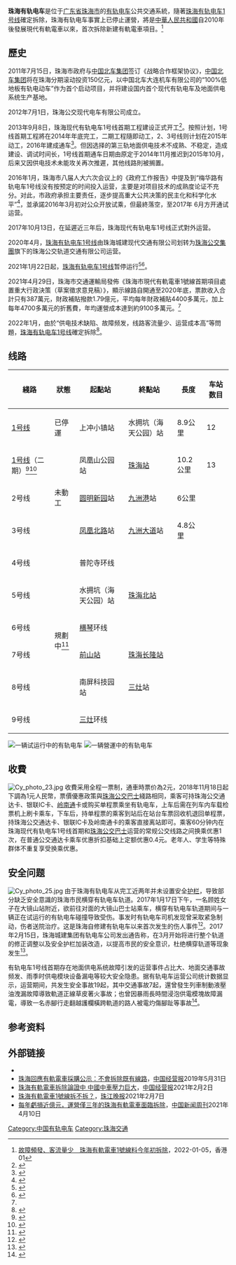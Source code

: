 {{noteTA|G1=Transport}}
{{Infobox rail system-route
|rail_name= 珠海有轨电车
|name_bgcolor=
|banner_color= 
|sec_banner_color= 
|third_banner_color=
|logo=ZHMRT.png
|image_width= 180px
|logo_bgcolor=
|logo_note=
|code_name=
|locale= {{nowrap|{{CHN}}}}[[广东省|广东省]][[珠海市|珠海市]]
|service_type= [[有轨电车系统|有轨电车系统]]
|status= 停止服務
|begin_operation=2017年6月13日
|stop_operation=2021年1月22日
|operation_note=
|length_in_operation= 
|total_length= 
|line_title= 路線
|lines= 共 1 条
|stations= 
|route_title= 路線
|main_route= 一號線
|secondary_route=
|branch_route=
|main_stations= [[海天公园站|海天公园]]等
|ridership=
|fleet_size=
|track_gauge= 
|depot= 上冲车辆段
|operator= 珠海公交轨道交通有限公司
|franchise=
|hq=
|speed = 70 km/h
| stock       = [[中车大连机车车辆|中车大连机车车辆]]制[[安萨尔多百瑞达Sirio|Sirio]]有轨电车
|key_person=
|website= [http://www.zhmrt.com.cn www.zhmrt.com.cn]{{dead link}}
| route_map=[[File:Zhuhai_Tram_cy_map.png|300px]]
| collapsed=0
}}
'''珠海有轨电车'''是位于[[广东省|广东省]][[珠海市|珠海市]]的[[有轨电车|有轨电车]]公共交通系統，隨著[[珠海有轨电车1号线|珠海有轨电车1号线]]確定拆除，珠海有轨电车事實上已停止運營，將是[[中華人民共和國|中華人民共和國]]自2010年後發展現代有軌電車以來，首次拆除新建有軌電車項目。<ref name="#1">[https://www.hk01.com/%E5%8D%B3%E6%99%82%E4%B8%AD%E5%9C%8B/720327/%E6%95%85%E9%9A%9C%E9%A0%BB%E7%99%BC-%E5%AE%A2%E6%B5%81%E9%87%8F%E5%B0%91-%E7%8F%A0%E6%B5%B7%E6%9C%89%E8%BB%8C%E9%9B%BB%E8%BB%8A1%E8%99%9F%E7%B7%9A%E6%96%99%E4%BB%8A%E5%B9%B4%E5%88%9D%E6%8B%86%E9%99%A4 故障頻發、客流量少　珠海有軌電車1號線料今年初拆除]，2022-01-05，香港01</ref>

==歷史==
2011年7月15日，珠海市政府与[[中国北车集团|中国北车集团]]签订《战略合作框架协议》，[[中国北车集团|中国北车集团]]将在珠海分期滚动投资150亿元，以中国北车大连机车有限公司的“100%低地板有轨电动车”作为首个启动项目，并将建设国内首个现代有轨电车及地面供电系统生产基地。

2012年7月1日，珠海公交现代电车有限公司成立。

2013年9月8日，珠海现代有轨电车1号线首期工程建设正式开工<ref>{{Cite web |url=http://news.dayoo.com/guangzhou/201309/07/73437_32393627.htm |title=珠海建有轨电车1号线明日动工 省内率先开工 |access-date=2014-03-25 |archive-date=2014-03-25 |archive-url=https://web.archive.org/web/20140325102054/http://news.dayoo.com/guangzhou/201309/07/73437_32393627.htm |dead-url=no }}</ref>。按照计划，1号线首期工程將在2014年年底完工，二期工程隨即动工，2、3号线则计划在2015年动工，2016年建成通车<ref name="two">{{Cite web|title=有轨电车2、3号线2015年动工 2016年通车|url=http://gd.sina.com.cn/zh/news/2014-03-19/0731943.html|access-date=2014-03-25|archive-url=https://web.archive.org/web/20140325101024/http://gd.sina.com.cn/zh/news/2014-03-19/0731943.html|archive-date=2014-03-25|dead-url=yes}}</ref>。但因选择的第三轨地面供电技术不成熟、不稳定，造成建设、调试时间长，1号线首期通车日期由原定于2014年11月推迟到2015年10月，后来又因供电技术未能攻关再次推遲，其他线路則被搁置。

2016年1月，珠海市八届人大六次会议上的《政府工作报告》中提及到“梅华路有轨电车1号线没有按预定的时间投入运营，主要是对项目技术的成熟度论证不充分。对此，市政府承担主要责任，逐步提高重大公共决策的民主化和科学化水平”<ref>{{Cite web|title=珠海有轨电车延迟试运营 市长说政府担主责|url=http://news.sina.com.cn/o/2016-01-18/doc-ifxnrahr8488040.shtml|access-date=2022-01-12|work=news.sina.com.cn}}</ref>，並承諾2016年3月初对公众开放试乘，但最終落空，至2017年 6月方开通试运营。

2017年10月13日，在延遲近三年后，珠海现代有轨电车1号线正式對外运营。

2020年4月，[[珠海有轨电车1号线|珠海有轨电车1号线]]由珠海城建现代交通有限公司划转为[[珠海公交集團|珠海公交集團]]旗下的珠海公交轨道交通有限公司运营。

2021年1月22日起，[[珠海有轨电车1号线|珠海有轨电车1号线]]暂停运行<ref>{{Cite web |url=https://mp.weixin.qq.com/s/2Ybl4nKtHT6jIFnGtvlasA |title=停运公告 |accessdate=2021-01-21 |archive-date=2021-04-15 |archive-url=https://web.archive.org/web/20210415082247/https://mp.weixin.qq.com/s/2Ybl4nKtHT6jIFnGtvlasA |dead-url=no }}</ref><ref>{{Cite web |url=http://www.cb.com.cn/index/show/zj/cv/cv135112591269 |title=珠海有轨电车拆除论证中 中国中车压力巨大 |work=中国经营报 |accessdate=2021-02-02 |archive-date=2021-04-14 |archive-url=https://web.archive.org/web/20210414075933/http://www.cb.com.cn/index/show/zj/cv/cv135112591269 |dead-url=no }}</ref>。

2021年4月29日，珠海市交通運輸局發佈《珠海市現代有軌電車1號線首期項目處置重大行政決策（草案徵求意見稿）》，顯示線路自開通至2020年底，票款收入合計只有387萬元，財政補貼撥款1.79億元，平均每年財政補貼4400多萬元，加上每年4700多萬元的折舊費，年均運營成本達到約9100多萬元。<ref name="#1"/>

2022年1月，由於“供电技术缺陷、故障频发，线路客流量少、运营成本高”等問題，[[珠海有轨电车1号线|珠海有轨电车1号线]]確定拆除<ref>{{Cite web|title=珠海有軌電車確定拆除預計在2022年初完成|url=http://www.cb.com.cn/index/show/zj/cv/cv135148091269|date=2022-01-04|work=中國經營報}}</ref>。

==线路==
{| class="wikitable"
|+
!綫路
!狀態
!起點站
!終點站
!長度
!车站数目
|-
|[[珠海有轨电车1号线|1号线]]
|已停運
|上冲小镇站
|水拥坑（海天公园）站
|8.9公里
|12
|-
|[[珠海有轨电车1号线|1号线]]（二期）<ref>{{Cite web|title=珠海有轨电车1号线 二期工程13站点确定|url=http://news.163.com/14/1219/03/ADQ27MDS00014Q4P.html|access-date=2015-01-03|archive-url=https://web.archive.org/web/20150103190329/http://news.163.com/14/1219/03/ADQ27MDS00014Q4P.html|archive-date=2015-01-03|dead-url=yes}}</ref><ref>{{Cite web|title=有轨电车1号线二期工程设车站13座|url=http://zh.southcn.com/content/2014-12/16/content_114458245.htm|accessdate=2015-01-03|archive-url=https://web.archive.org/web/20150103180532/http://zh.southcn.com/content/2014-12/16/content_114458245.htm|archive-date=2015-01-03|dead-url=no}}</ref>
| rowspan="3" |未動工
|凤凰山公园站
|[[珠海站|珠海站]]
|10.2公里
|13
|-
|2号线
|[[圆明新园|圆明新园]]站
|[[九洲港|九洲港]]站
|6公里
|
|-
|3号线
|[[凤凰路_(珠海)|凤凰北路]]站
|[[九洲大道_(珠海)|九洲大道]]站
|4.8公里
|
|-
|4号线
| rowspan="6" |規劃中<ref>{{Cite web|title=2020年有轨电车或达9条|url=http://news.hexun.com/2014-04-24/164212265.html|accessdate=2014-04-30|archive-url=https://web.archive.org/web/20140502000154/http://news.hexun.com/2014-04-24/164212265.html|archive-date=2014-05-02|dead-url=no}}</ref>
| colspan="2" |普陀寺环线
|
|
|-
|5号线
|水拥坑（海天公园）站
|[[珠海北站|珠海北站]]
|
|
|-
|6号线
| colspan="2" |[[横琴新區|横琴]]环线
|
|
|-
|7号线
|[[前山站|前山站]]
|[[珠海长隆站|珠海长隆站]]
|
|
|-
|8号线
|南屏科技园站
|[[三灶|三灶]]站
|
|
|-
|9号线
| colspan="2" |[[三灶|三灶]]环线
|
|
|}

[[File:A_tram_arrived_at_Zhuhai_No.1_High_School_Station..jpg|一辆试运行中的有轨电车]]
[[File:0103_Zhuhai_Tram_Line_1_11-07-2019.jpg|一辆營運中的有轨电车]]

== 收費 ==
[[File:Cy_photo_23.jpg|thumb]]
收費采用全程一票制，通車時票价為2元，2018年11月18日起下調為1元人民幣，票價優惠政策與[[珠海公交巴士|珠海公交巴士]]綫路相同，乘客可持珠海公交通达卡、银联IC卡、[[岭南通|岭南通]]卡或购买单程票乘坐有轨电车，上车后需在列车内车载检票机上刷卡乘车，下车后，持单程票的乘客到站后在站台车票回收机退回单程票，持珠海公交通达卡、银联IC卡及岭南通卡的乘客直接离站即可。乘客60分钟内在珠海现代有轨电车1号线首期和[[珠海公交巴士|珠海公交巴士]]运营的常规公交线路之间换乘优惠1次，在普通公交通达卡乘车优惠折扣基础上定额优惠0.4元。老年人、学生等特殊群体不重复享受换乘优惠。

==安全问题==
[[File:Cy_photo_25.jpg|thumb]]
由于珠海有轨电车从完工近两年并未设置安全[[护栏|护栏]]，导致部分缺乏安全意識的珠海市民横穿有轨电车轨道。2017年1月17日下午，一名顾姓女子在大镜山站附近，欲前往对面的大镜山巴士站乘车，横穿有轨电车轨道期间与一辆正在试运行的有轨电车碰撞导致受伤。事发时有轨电车司机发现曾采取紧急制动，伤者送院治疗。这是珠海自修建有轨电车以来首次发生的伤人事件<ref>{{Cite web|title=珠海有轨电车这次撞人了！有女子横穿轨道过马路被撞！|url=http://www.oeeee.com/mp/a/BAAFRD00002017011725356.html|accessdate=2019-11-30|work=南方都市报|date=2017-01-17|archive-date=2019-06-10|archive-url=https://web.archive.org/web/20190610103229/http://www.oeeee.com/mp/a/BAAFRD00002017011725356.html|dead-url=no}}</ref>。2017年2月15日，珠海城建集团有轨电车公司发出通告称，在3月开始将进行整个轨道的修正调整以及安全护栏加装改造，以提高市民的安全意识，杜绝横穿轨道等现象发生<ref>{{Cite web|title=有轨电车已完成试运行，达到开通试运营条件|url=http://zh.southcn.com/content/2017-02/16/content_165296805.htm|accessdate=2019-11-30|work=[[南方日报|南方日报]]|5=|date=2017-02-16|archive-date=2019-06-10|archive-url=https://web.archive.org/web/20190610034559/http://zh.southcn.com/content/2017-02/16/content_165296805.htm|dead-url=no}}</ref>。

有轨电车1号线首期存在地面供电系统故障引发的运营事件占比大、地面交通事故频发、雨季时供电模块设备漏电等较大安全隐患。据有轨电车运营公司统计数据显示，运营期间，共发生安全事故19起，其中交通事故7起，還曾發生列車制動液壓油洩漏故障導致軌道正線草皮著火事故；也曾因暴雨長時間浸泡供電模塊故障漏電，導致一名赤腳行走翻越護欄橫跨軌道的路人被電灼傷腳趾等事故<ref>{{Cite web|title=珠海有軌電車1號線拆不拆？|url=http://zjwb.hizh.cn/html/2021-02/07/content_1292_4003371.htm|accessdate=2021-02-07|work=[[珠江晚报|珠江晚报]]|archive-url=https://web.archive.org/web/20210417043521/http://zjwb.hizh.cn/html/2021-02/07/content_1292_4003371.htm|archive-date=2021-04-17|dead-url=no}}</ref>。

==参考资料==
{{reflist|2}}

==外部链接==
*{{official|http://www.zhmrt.com.cn}}{{dead link}}
*[http://www.cb.com.cn//index/show/zj/cv/cv13450601260 珠海回應有軌電車採購公示：不會拆除既有線路]{{Wayback|url=http://www.cb.com.cn//index/show/zj/cv/cv13450601260 |date=20210414085746 }}，[[中国经营报|中国经营报]]2019年5月31日
*[http://www.cb.com.cn/index/show/zj/cv/cv135112591269 珠海有軌電車拆除論證中 中國中車壓力巨大]{{Wayback|url=http://www.cb.com.cn/index/show/zj/cv/cv135112591269 |date=20210414075933 }}，[[中国经营报|中国经营报]]2021年2月2日
*[http://zjwb.hizh.cn/html/2021-02/07/content_1292_4003371.htm 珠海有軌電車1號線拆不拆？]{{Wayback|url=http://zjwb.hizh.cn/html/2021-02/07/content_1292_4003371.htm |date=20210417043521 }}，[[珠江晚报|珠江晚报]]2021年2月7日
*[https://mp.weixin.qq.com/s/mD694azrsE4YYNdTWZD-5Q 每年虧損近億元，運營僅三年的珠海有軌電車面臨拆除]{{Wayback|url=https://mp.weixin.qq.com/s/mD694azrsE4YYNdTWZD-5Q |date=20210415082856 }}，[[中国新闻周刊|中国新闻周刊]]2021年4月10日

{{中华人民共和国有轨电车和轻轨}}
{{珠海市、中山市公共交通网络}}
{{珠三角交通}}
[[Category:中国有轨电车|Category:中国有轨电车]]
[[Category:珠海交通|Category:珠海交通]]